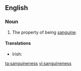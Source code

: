 ==English==

===Noun===
{{en-noun|-}}

# The property of being [[sanguine]].

====Translations====
{{trans-top|the property of being sanguine}}
* Irish: {{t-|ga|mórmhisneach|m}}
{{trans-mid}}
{{trans-bottom}}

[[ta:sanguineness]]
[[vi:sanguineness]]